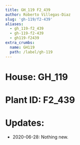 ```yaml
---
title: GH_119 F2_439
author: Roberto Villegas-Diaz
slug: 'gh-119/f2-439'
aliases:
  - gh_119-f2_439
  - gh-119-f2-439
  - gh119-f2439
extra_crumbs:
  name: GH119
  path: /label/gh-119
---
```


# **House**: GH_119
# **Plant ID**: F2_439
# **Updates**: 
 - 2020-06-28: Nothing new.
